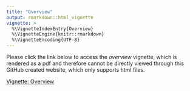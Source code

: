 ```yaml
---
title: "Overview"
output: rmarkdown::html_vignette
vignette: >
  %\VignetteIndexEntry{Overview}
  %\VignetteEngine{knitr::rmarkdown}
  %\VignetteEncoding{UTF-8}
---
```


Please click the link below to access the *overview* vignette, which is rendered as a pdf and therefore cannot be directly viewed through this GitHub created website, which only supports html files.

<!--- <iframe src="overview_vignette_manual.pdf"/> -->

[Vignette: Overview](overview_vignette.pdf){target="_blank"}

